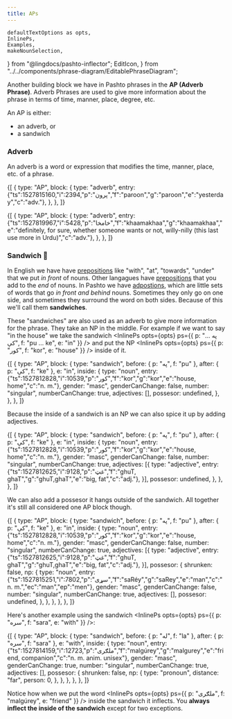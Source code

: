 ```yaml
---
title: APs
---
```


    defaultTextOptions as opts,
    InlinePs,
    Examples,
    makeNounSelection,
} from "@lingdocs/pashto-inflector";
    EditIcon,
} from "../../components/phrase-diagram/EditablePhraseDiagram";

Another building block we have in Pashto phrases in the **AP (Adverb Phrase)**. Adverb Phrases are used to give more information about the phrase in terms of time, manner, place, degree, etc.

An AP is either:

- an adverb, or
- a sandwich

### Adverb

An adverb is a word or expression that modifies the time, manner, place, etc. of a phrase.

<EditablePhraseDiagram opts={opts}>{[
    {
        type: "AP",
        block: {
            type: "adverb",
            entry: {"ts":1527815160,"i":2394,"p":"پرون","f":"paroon","g":"paroon","e":"yesterday","c":"adv."},
        },
    },
]}</EditablePhraseDiagram>

<EditablePhraseDiagram opts={opts}>{[
    {
        type: "AP",
        block: {
            type: "adverb",
            entry: {"ts":1527819967,"i":5428,"p":"خامخا","f":"khaamakhaa","g":"khaamakhaa","e":"definitely, for sure, whether someone wants or not, willy-nilly (this last use more in Urdu)","c":"adv."},
        },
    },
]}</EditablePhraseDiagram>

### Sandwich 🥪

In English we have have [prepositions](https://en.wikipedia.org/wiki/Preposition_and_postposition) like "with", "at", "towards", "under" that we put *in front* of nouns. Other langagues have [prepositions](https://en.wikipedia.org/wiki/Preposition_and_postposition) that you add to the *end* of nouns. In Pashto we have [adpostions](https://en.wikipedia.org/wiki/Preposition_and_postposition), which are little sets of words that go *in front and behind* nouns. Sometimes they only go on one side, and sometimes they surround the word on both sides. Because of this we'll call them **sandwiches**.

These "sandwiches" are also used as an adverb to give more information for the phrase. They take an <Link to="/phrase-structure/np/">NP</Link> in the middle. For example if we want to say "in the house" we take the sandwich <InlinePs opts={opts} ps={{ p: "په ... کې", f: "pu ... ke", e: "in" }} /> and put the NP <InlinePs opts={opts} ps={{ p: "کور", f: "kor", e: "house" }} /> inside of it.

<EditablePhraseDiagram opts={opts}>{[
    {
        type: "AP",
        block: {
            type: "sandwich",
            before: { p: "په", f: "pu" },
            after: { p: "کې", f: "ke" },
            e: "in",
            inside: {
                type: "noun",
                entry: {"ts":1527812828,"i":10539,"p":"کور","f":"kor","g":"kor","e":"house, home","c":"n. m."},
                gender: "masc",
                genderCanChange: false,
                number: "singular",
                numberCanChange: true,
                adjectives: [],
                possesor: undefined,
            },
        },
    },
]}</EditablePhraseDiagram>

Because the inside of a sandwich is an <Link to="/phrase-structure/np/">NP</Link> we can also spice it up by adding adjectives.

<EditablePhraseDiagram opts={opts}>{[
    {
        type: "AP",
        block: {
            type: "sandwich",
            before: { p: "په", f: "pu" },
            after: { p: "کې", f: "ke" },
            e: "in",
            inside: {
                type: "noun",
                entry: {"ts":1527812828,"i":10539,"p":"کور","f":"kor","g":"kor","e":"house, home","c":"n. m."},
                gender: "masc",
                genderCanChange: false,
                number: "singular",
                numberCanChange: true,
                adjectives: [{
                    type: "adjective",
                    entry: {"ts":1527812625,"i":9128,"p":"غټ","f":"ghuT, ghaT","g":"ghuT,ghaT","e":"big, fat","c":"adj."},
                }],
                possesor: undefined,
            },
        },
    },
]}</EditablePhraseDiagram>

We can also add a possesor it hangs outside of the sandwich. All together it's still all considered one AP block though.

<EditablePhraseDiagram opts={opts}>{[
    {
        type: "AP",
        block: {
            type: "sandwich",
            before: { p: "په", f: "pu" },
            after: { p: "کې", f: "ke" },
            e: "in",
            inside: {
                type: "noun",
                entry: {"ts":1527812828,"i":10539,"p":"کور","f":"kor","g":"kor","e":"house, home","c":"n. m."},
                gender: "masc",
                genderCanChange: false,
                number: "singular",
                numberCanChange: true,
                adjectives: [{
                    type: "adjective",
                    entry: {"ts":1527812625,"i":9128,"p":"غټ","f":"ghuT, ghaT","g":"ghuT,ghaT","e":"big, fat","c":"adj."},
                }],
                possesor: {
                    shrunken: false,
                    np: {
                        type: "noun",
                        entry: {"ts":1527815251,"i":7802,"p":"سړی","f":"saRéy","g":"saRey","e":"man","c":"n. m.","ec":"man","ep":"men"},
                        gender: "masc",
                        genderCanChange: false,
                        number: "singular",
                        numberCanChange: true,
                        adjectives: [],
                        possesor: undefined,
                    },
                },
            },
        },
    },
]}</EditablePhraseDiagram>

Here's another example using the sandwich <InlinePs opts={opts} ps={{ p: "سره", f: "sara", e: "with" }} />:

<EditablePhraseDiagram opts={opts}>{[
    {
        type: "AP",
        block: {
            type: "sandwich",
            before: { p: "له", f: "la" },
            after: { p: "سره", f: "sara" },
            e: "with",
            inside: {
                type: "noun",
                entry: {"ts":1527814159,"i":12723,"p":"ملګری","f":"malgúrey","g":"malgurey","e":"friend, companion","c":"n. m. anim. unisex"},
                gender: "masc",
                genderCanChange: true,
                number: "singular",
                numberCanChange: true,
                adjectives: [],
                possesor: {
                    shrunken: false,
                    np: {
                        type: "pronoun",
                        distance: "far",
                        person: 0,
                    },
                },
            },
        },
    },
]}</EditablePhraseDiagram>

Notice how when we put the word <InlinePs opts={opts} ps={{ p: "ملګری", f: "malgúrey", e: "friend" }} /> inside the sandwich it <Link to="/inflection/inflection-intro/">inflects</Link>. You <strong>always inflect the inside of the sandwich</strong> except for <Link to="/inflection/inflection-patterns/#exceptions">two exceptions</Link>.